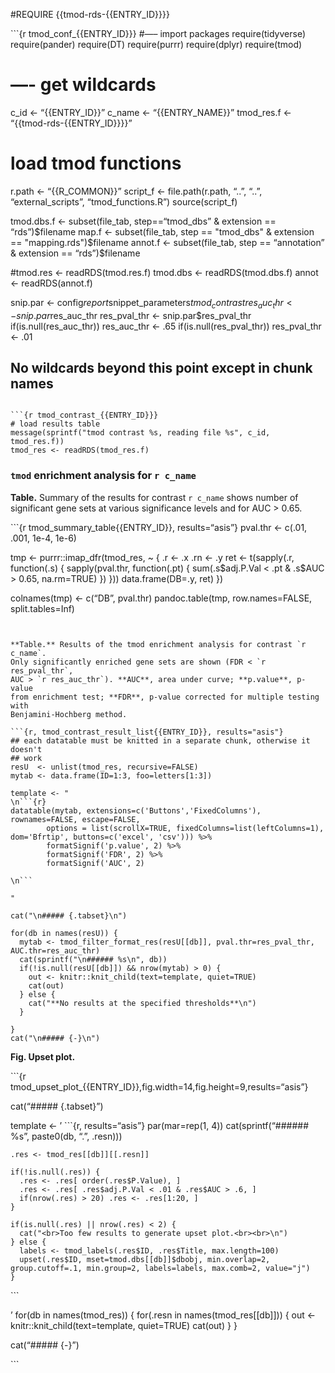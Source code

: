 #REQUIRE {{tmod-rds-{{ENTRY_ID}}}}

```{r tmod_conf_{{ENTRY_ID}}}
#----- import packages
require(tidyverse)
require(pander)
require(DT)
require(purrr)
require(dplyr)
require(tmod)

# ---- get wildcards
c_id       <- "{{ENTRY_ID}}"
c_name     <- "{{ENTRY_NAME}}"
tmod_res.f <- "{{tmod-rds-{{ENTRY_ID}}}}"

# load tmod functions
r.path <- "{{R_COMMON}}"
script_f <- file.path(r.path, "..", "..", "external_scripts", "tmod_functions.R")
source(script_f)

tmod.dbs.f <- subset(file_tab, step=="tmod_dbs" & extension == "rds")$filename
map.f      <- subset(file_tab, step == "tmod_dbs" & extension == "mapping.rds")$filename
annot.f    <- subset(file_tab, step == "annotation" & extension == "rds")$filename

#tmod.res  <- readRDS(tmod.res.f)
tmod.dbs  <- readRDS(tmod.dbs.f)
annot     <- readRDS(annot.f)


snip.par     <- config$report$snippet_parameters$tmod_contrast
res_auc_thr  <- snip.par$res_auc_thr
res_pval_thr <- snip.par$res_pval_thr
if(is.null(res_auc_thr)) res_auc_thr <- .65
if(is.null(res_pval_thr)) res_pval_thr <- .01

## No wildcards beyond this point except in chunk names
```

```{r tmod_contrast_{{ENTRY_ID}}}
# load results table
message(sprintf("tmod contrast %s, reading file %s", c_id, tmod_res.f))
tmod_res <- readRDS(tmod_res.f)
```


### `tmod` enrichment analysis for `r c_name`


**Table.** Summary of the results for contrast `r c_name` shows number of
significant gene sets at various significance levels and for AUC > 0.65.

```{r tmod_summary_table{{ENTRY_ID}}, results="asis"}
pval.thr <- c(.01, .001, 1e-4, 1e-6)

tmp <- purrr::imap_dfr(tmod_res, ~ {
  .r <- .x
  .rn <- .y
  ret <- t(sapply(.r, function(.s) {
    sapply(pval.thr, function(.pt) {
      sum(.s$adj.P.Val < .pt & .s$AUC > 0.65, na.rm=TRUE)
    })
  }))
  data.frame(DB=.y, ret)
})

colnames(tmp) <- c("DB", pval.thr)
pandoc.table(tmp, row.names=FALSE, split.tables=Inf)
```


**Table.** Results of the tmod enrichment analysis for contrast `r c_name`.
Only significantly enriched gene sets are shown (FDR < `r res_pval_thr`, 
AUC > `r res_auc_thr`). **AUC**, area under curve; **p.value**, p-value
from enrichment test; **FDR**, p-value corrected for multiple testing with
Benjamini-Hochberg method.

```{r, tmod_contrast_result_list{{ENTRY_ID}}, results="asis"}
## each datatable must be knitted in a separate chunk, otherwise it doesn't
## work
resU  <- unlist(tmod_res, recursive=FALSE)
mytab <- data.frame(ID=1:3, foo=letters[1:3])

template <- "
\n```{r}
datatable(mytab, extensions=c('Buttons','FixedColumns'), rownames=FALSE, escape=FALSE,
        options = list(scrollX=TRUE, fixedColumns=list(leftColumns=1), dom='Bfrtip', buttons=c('excel', 'csv'))) %>%
        formatSignif('p.value', 2) %>%
        formatSignif('FDR', 2) %>%
        formatSignif('AUC', 2)

\n```

"

cat("\n##### {.tabset}\n")

for(db in names(resU)) {
  mytab <- tmod_filter_format_res(resU[[db]], pval.thr=res_pval_thr, AUC.thr=res_auc_thr)
  cat(sprintf("\n###### %s\n", db))
  if(!is.null(resU[[db]]) && nrow(mytab) > 0) {
    out <- knitr::knit_child(text=template, quiet=TRUE)
    cat(out)
  } else {
    cat("**No results at the specified thresholds**\n")
  }

}
cat("\n##### {-}\n")
```

**Fig. Upset plot.**

```{r tmod_upset_plot_{{ENTRY_ID}},fig.width=14,fig.height=9,results="asis"}

cat("\n##### {.tabset}\n")

template <- '
\n```{r, results="asis"}
    par(mar=rep(1, 4))
    cat(sprintf("\n###### %s\n", paste0(db, ".", .resn)))

    .res <- tmod_res[[db]][[.resn]]

    if(!is.null(.res)) {
      .res <- .res[ order(.res$P.Value), ]
      .res <- .res[ .res$adj.P.Val < .01 & .res$AUC > .6, ]
      if(nrow(.res) > 20) .res <- .res[1:20, ]
    }

    if(is.null(.res) || nrow(.res) < 2) {
      cat("<br>Too few results to generate upset plot.<br><br>\n")
    } else {
      labels <- tmod_labels(.res$ID, .res$Title, max.length=100)
      upset(.res$ID, mset=tmod.dbs[[db]]$dbobj, min.overlap=2, group.cutoff=.1, min.group=2, labels=labels, max.comb=2, value="j")
    }
\n```

'
for(db in names(tmod_res)) {
  for(.resn in names(tmod_res[[db]])) {
    out <- knitr::knit_child(text=template, quiet=TRUE)
    cat(out)
  }
}

cat("\n##### {-}\n")

```


